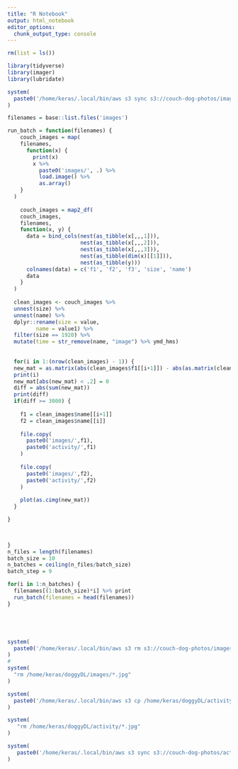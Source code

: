```yaml
---
title: "R Notebook"
output: html_notebook
editor_options: 
  chunk_output_type: console
---
```


```r
rm(list = ls())
```

```r
library(tidyverse)
library(imager)
library(lubridate)
```

```r
system(
  paste0('/home/keras/.local/bin/aws s3 sync s3://couch-dog-photos/images /home/keras/doggyDL/images')
)
```

```r
filenames = base::list.files('images')
```

```r
run_batch = function(filenames) {
    couch_images = map(
    filenames,
      function(x) {
        print(x)
        x %>% 
          paste0('images/', .) %>% 
          load.image() %>% 
          as.array()
    }
  )
    
    couch_images = map2_df(
    couch_images,
    filenames,
    function(x, y) {
      data = bind_cols(nest(as_tibble(x[,,,1])), 
                       nest(as_tibble(x[,,,2])), 
                       nest(as_tibble(x[,,,3])), 
                       nest(as_tibble(dim(x)[[1]])),
                       nest(as_tibble(y)))
      colnames(data) = c('f1', 'f2', 'f3', 'size', 'name')
      data
    }
  )
  
  clean_images <- couch_images %>% 
  unnest(size) %>% 
  unnest(name) %>% 
  dplyr::rename(size = value, 
         name = value1) %>%
  filter(size == 1920) %>% 
  mutate(time = str_remove(name, "image") %>% ymd_hms)
  
  
  for(i in 1:(nrow(clean_images) - 1)) {
  new_mat = as.matrix(abs(clean_images$f1[[i+1]]) - abs(as.matrix(clean_images$f1[[i]])))
  print(i)
  new_mat[abs(new_mat) < .2] = 0
  diff = abs(sum(new_mat))
  print(diff)
  if(diff >= 3000) {
    
    f1 = clean_images$name[[i+1]]
    f2 = clean_images$name[[i]]
    
    file.copy(
      paste0('images/',f1),
      paste0('activity/',f1)
    )
    
    file.copy(
      paste0('images/',f2),
      paste0('activity/',f2)
    )
    
    plot(as.cimg(new_mat))
  }

}


  
}
n_files = length(filenames)
batch_size = 10
n_batches = ceiling(n_files/batch_size)
batch_step = 9

for(i in 1:n_batches) {
  filenames[(1:batch_size)*i] %>% print
  run_batch(filenames = head(filenames))
}

```

```r

```


```r

```



```r

```

```r


```


```r
system(
  paste0('/home/keras/.local/bin/aws s3 rm s3://couch-dog-photos/images/ --recursive')
)
#
system(
  "rm /home/keras/doggyDL/images/*.jpg"
)
```


```r
system(
  paste0('/home/keras/.local/bin/aws s3 cp /home/keras/doggyDL/activity/ s3://couch-dog-photos/activity/ --recursive')
)
```

```r
system(
   "rm /home/keras/doggyDL/activity/*.jpg"
)
```

```r
system(
   paste0('/home/keras/.local/bin/aws s3 sync s3://couch-dog-photos/activity /home/keras/doggyDL/activity')
)
```


